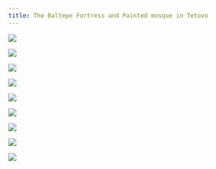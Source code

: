 ```yaml
---
title: The Baltepe Fortress and Painted mosque in Tetovo
---
```


<Image
    src='images/DSC_9066.jpg'
    caption='The renovated part of the Baltapes fortress. Serves as a shelter for cows looking for shadow.'
/>


<Image
    src='images/DSC_9068.jpg'
    caption='The walls of the Baltapes fortress near Tetovo.'
/>


<Image
    src='images/DSC_9069.jpg'
    caption='A church near the fortress. An man was in the building in front of the house and opened the church for us.'
/>


<Image
    src='images/DSC_9072.jpg'
    portrait
    caption='The famous Šarena Džamija (or Painted Mosque) in the city center of Tetovo.'
/>


<Image
    src='images/DSC_9076.jpg'
    caption='It looks like the mosque has been decorated with a pack of huge play cards.'
/>


<Image
    src='images/DSC_9089.jpg'
    caption='The interior of the painted mosque. The women pray on the balconies.'
/>


<Image
    src='images/DSC_9095.jpg'
    caption='Byzantine Church In Tetovo'
/>


<Image
    src='images/DSC_9112.jpg'
    caption='A last view on Tetovo while driving to the ski town Popova Sapka'
/>


<Image
    src='images/DSC_9118.jpg'
    caption='Lada managing the many sheep in Popova Sapka.'
/>
